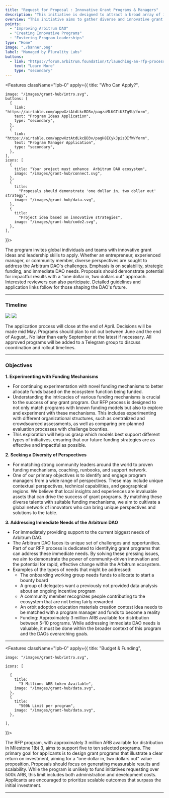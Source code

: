 ```yaml
---
title: "Request for Proposal : Innovative Grant Programs & Managers"
description: "This initiative is designed to attract a broad array of ideas for grant programs and identify visionary program managers ready to lead them. The primary goal of this program is to foster innovation through the exploration and experimentation of novel funding mechanisms tailored to the ecosystem's needs. We aim to identify and engage a diverse group of program managers, leveraging their unique perspectives and insights to drive the success of grant programs. Additionally, we are committed to addressing the immediate challenges faced by the Arbitrum DAO, such as launching a bounty board, providing data analysis for incentive programs, rewarding contributors equitably, and promoting Orbit adoption through educational materials. With approximately 3 million ARB allocated for 5-10 programs, our overarching objective is to support rapid, effective change within the Arbitrum ecosystem while aligning with the broader strategic goals of the DAO."
overview: "This initiative aims to gather diverse and innovative grant program ideas and to identify dynamic program managers capable of leading them. The focus is on strategic funding, inclusivity, diversity, and meeting the urgent needs of the Arbitrum DAO, laying the groundwork for significant and transformative advancements."
points:
  - "Improving Arbitrum DAO"
  - "Creating Innovative Programs"
  - "Fostering Program Leaderships"
type: "Home"
image: "./banner.png"
label: "Managed by Plurality Labs"
buttons:
  - link: "https://forum.arbitrum.foundation/t/launching-an-rfp-process-for-innovative-grant-programs-and-managers/23270"
    text: "Learn More"
    type: "secondary"
---
```



<Features
  className="!pb-0"
  apply={{
    title: "Who Can Apply?",

    image: "/images/grant-hub/intro.svg",
    buttons: [
      {
        link: "https://airtable.com/appwXztAtdLkcBD3v/pagzaMLKGTiU3Tg9U/form",
        text: "Program Ideas Application",
        type: "secondary",
      },
      {
        link: "https://airtable.com/appwXztAtdLkcBD3v/pagH8ECykJpizDIfW/form",
        text: "Program Manager Application",
        type: "secondary",
      },
    ],
    icons: [
      {
        title: "Your project must enhance  Arbitrum DAO ecosystem",
        image: "/images/grant-hub/connect.svg",
      },
      {
        title:
          "Proposals should demonstrate 'one dollar in, two dollar out' strategy",
        image: "/images/grant-hub/data.svg",
      },
      {
        title:
          "Project idea based on innovative strategies",
        image: "/images/grant-hub/code2.svg",
      },
    ],

}}>

The program invites global individuals and teams with innovative grant ideas and leadership skills to apply. Whether an entrepreneur, experienced manager, or community member, diverse perspectives are sought to address the Arbitrum DAO's challenges. Emphasis is on scalability, strategic funding, and immediate DAO needs. Proposals should demonstrate potential for impactful results with a "one dollar in, two dollars out" approach. Interested reviewers can also participate. Detailed guidelines and application links follow for those shaping the DAO's future.

</Features>

---

### Timeline

<img
  src="/images/grant-hub/rfp/timeline.svg"
  className="hidden w-full md:block"
/>
<img
  src="/images/grant-hub/rfp/timeline2.svg"
  className="not-prose mt-4 w-2/3 md:hidden"
/>

The application process will close at the end of April. Decisions will be made mid May. Programs should plan to roll out between June and the end of August,. No later than early September at the latest if necessary. All approved programs will be added to a Telegram group to discuss coordination and rollout timelines.

---

### Objectives

**1. Experimenting with Funding Mechanisms**

- For continuing experimentation with novel funding mechanisms to better allocate funds based on the ecosystem function being funded.
- Understanding the intricacies of various funding mechanisms is crucial to the success of any grant program. Our RFP process is designed to not only match programs with known funding models but also to explore and experiment with these mechanisms. This includes experimenting with different organizational structures, such as centralized and crowdsourced assessments, as well as comparing pre-planned evaluation processes with challenge bounties.
- This exploration will help us grasp which models best support different types of initiatives, ensuring that our future funding strategies are as effective and impactful as possible.

**2. Seeking a Diversity of Perspectives**

- For matching strong community leaders around the world to proven funding mechanisms, coaching, runbooks, and support network.
- One of our primary objectives is to identify and engage program managers from a wide range of perspectives. These may include unique contextual perspectives, technical capabilities, and geographical regions. We believe that local insights and experiences are invaluable assets that can drive the success of grant programs. By matching these diverse talents with suitable funding mechanisms, we aim to cultivate a global network of innovators who can bring unique perspectives and solutions to the table.

**3. Addressing Immediate Needs of the Arbitrum DAO**

- For immediately providing support to the current biggest needs of Arbitrum DAO.
- The Arbitrum DAO faces its unique set of challenges and opportunities. Part of our RFP process is dedicated to identifying grant programs that can address these immediate needs. By solving these pressing issues, we aim to demonstrate the power of community-driven innovation and the potential for rapid, effective change within the Arbitrum ecosystem.
- Examples of the types of needs that might be addressed:
  - The onboarding working group needs funds to allocate to start a bounty board
  - A group of delegates want a previously not provided data analysis about an ongoing incentive program
  - A community member recognizes people contributing to the ecosystem that are not being fairly rewarded
  - An orbit adoption education materials creation contest idea needs to be matched with a program manager and funds to become a reality
  - Funding: Approximately 3 million ARB available for distribution between 5-10 programs. While addressing immediate DAO needs is valuable, it must be done within the broader context of this program and the DAOs overarching goals.

---

<Features
  className="!pb-0"
  apply={{
    title: "Budget & Funding",

    image: "/images/grant-hub/intro.svg",

    icons: [

      {
        title:
          "3 Millions ARB token Available",
        image: "/images/grant-hub/data.svg",
      },
      {
        title:
          "500k Limit per program",
        image: "/images/grant-hub/data.svg",
      },

    ],

}}>

The RFP program, with approximately 3 million ARB available for distribution in Milestone 1(b) 3, aims to support five to ten selected programs. The primary goal for applicants is to design grant programs that illustrate a clear return on investment, aiming for a "one dollar in, two dollars out" value proposition. Proposals should focus on generating measurable results and scalability. While the program is unlikely to fund initiatives requesting over 500k ARB, this limit includes both administration and development costs. Applicants are encouraged to prioritize scalable outcomes that surpass the initial investment.

</Features>

---
